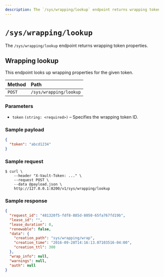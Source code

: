 ```yaml
---
description: The `/sys/wrapping/lookup` endpoint returns wrapping token properties.
---
```


# `/sys/wrapping/lookup`

The `/sys/wrapping/lookup` endpoint returns wrapping token properties.

## Wrapping lookup

This endpoint looks up wrapping properties for the given token.

| Method | Path                   |
| :----- | :--------------------- |
| `POST` | `/sys/wrapping/lookup` |

### Parameters

- `token` `(string: <required>)` – Specifies the wrapping token ID.

### Sample payload

```json
{
  "token": "abcd1234"
}
```

### Sample request

```shell-session
$ curl \
    --header "X-Vault-Token: ..." \
    --request POST \
    --data @payload.json \
    http://127.0.0.1:8200/v1/sys/wrapping/lookup
```

### Sample response

```json
{
  "request_id": "481320f5-fdf8-885d-8050-65fa767fd19b",
  "lease_id": "",
  "lease_duration": 0,
  "renewable": false,
  "data": {
    "creation_path": "sys/wrapping/wrap",
    "creation_time": "2016-09-28T14:16:13.07103516-04:00",
    "creation_ttl": 300
  },
  "wrap_info": null,
  "warnings": null,
  "auth": null
}
```
